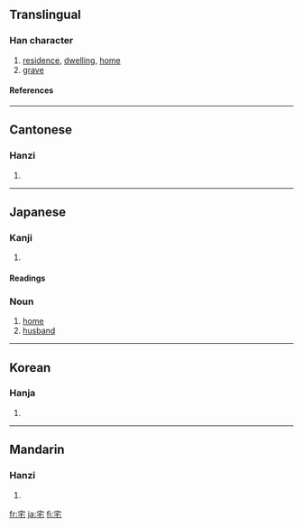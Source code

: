 ==Translingual==
===Han character===
{{Han char|rn=40|rad=宀|as=03|sn=6|four=3071<sub>4</sub>|canj=十竹心 (JHP)}}
# [[residence]], [[dwelling]], [[home]]
# [[grave]]
====References====
{{Han ref|kx=0281.200|dkj=07064|dj=0551.190|hdz=20913.030|uh=5B85|ud=23429|bh=A676|bd=42614}}
----
==Cantonese==
===Hanzi===
{{yue-hanzi|jyut=|y=jaak6}}
# {{defn|Cantonese}}
----
==Japanese==
===Kanji===
{{ja-kanji|grade=6|rs=宀03}}
# {{defn|Japanese}} 
====Readings====
{{ja-readings|on=[[たく]] (taku)|kun=[[いえ]] (ie), [[すまう]] (sumau), [[やけ]] (yake)}}

===Noun===
{{ja-noun|k|hira=たく|rom=taku}}

# [[home]]
# [[husband]]

----
==Korean==
===Hanja===
{{ko-hanja|hangeul=[[댁]], [[택]]|rv=daek, taek|mr=taek, t'aek}}
# {{defn|Korean}}
----
==Mandarin==
===Hanzi===
{{cmn-hanzi|pin=[[zhái]] ([[zhai2]])|wg=chai<sup>2</sup>}}
# {{defn|Mandarin}}

[[fr:宅]]
[[ja:宅]]
[[fi:宅]]
